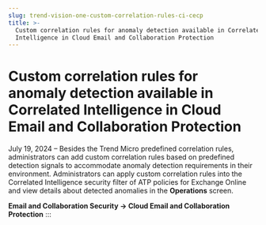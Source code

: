 ```yaml
---
slug: trend-vision-one-custom-correlation-rules-ci-cecp
title: >-
  Custom correlation rules for anomaly detection available in Correlated
  Intelligence in Cloud Email and Collaboration Protection
---
```

# Custom correlation rules for anomaly detection available in Correlated Intelligence in Cloud Email and Collaboration Protection

July 19, 2024 – Besides the Trend Micro predefined correlation rules, administrators can add custom correlation rules based on predefined detection signals to accommodate anomaly detection requirements in their environment. Administrators can apply custom correlation rules into the Correlated Intelligence security filter of ATP policies for Exchange Online and view details about detected anomalies in the **Operations** screen.

**Email and Collaboration Security → Cloud Email and Collaboration Protection**
:::
